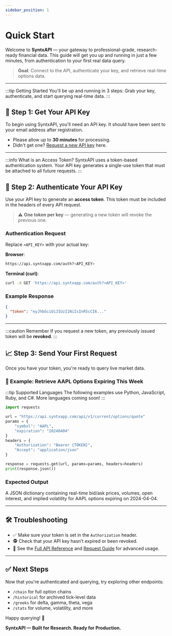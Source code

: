 ```yaml
---
sidebar_position: 1
---
```


# Quick Start

Welcome to **SyntxAPI** — your gateway to professional-grade, research-ready financial data. This guide will get you up and running in just a few minutes, from authentication to your first real data query.

> **Goal**: Connect to the API, authenticate your key, and retrieve real-time options data.

---

:::tip Getting Started
You'll be up and running in 3 steps: Grab your key, authenticate, and start querying real-time data.
:::

## 🚀 Step 1: Get Your API Key

To begin using SyntxAPI, you'll need an API key. It should have been sent to your email address after registration. 

- Please allow up to **30 minutes** for processing.
- Didn't get one? [Request a new API key](#) here.

---

:::info What is an Access Token?
SyntxAPI uses a token-based authentication system. Your API key generates a single-use token that must be attached to all future requests.
:::

## 🔐 Step 2: Authenticate Your API Key

Use your API key to generate an **access token**. This token must be included in the headers of every API request.

> ⚠️ **One token per key** — generating a new token will revoke the previous one.

### Authentication Request

Replace `<API_KEY>` with your actual key:

**Browser**:
```bash
https://api.syntxapp.com/auth?<API_KEY>
```

**Terminal (curl)**:
```bash
curl -X GET 'https://api.syntxapp.com/auth?<API_KEY>'
```

### Example Response
```json
{
  "token": "eyJhbGciOiJIUzI1NiIsInR5cCI6..."
}
```

---

:::caution Remember
If you request a new token, any previously issued token will be **revoked**.
:::

## 📈 Step 3: Send Your First Request

Once you have your token, you're ready to query live market data.

### 🧪 Example: Retrieve AAPL Options Expiring This Week

:::tip Supported Languages
The following examples use Python, JavaScript, Ruby, and C#. More languages coming soon!
:::

```python
import requests

url = "https://api.syntxapp.com/api/v1/current/options/quote"
params = {
    "symbol": "AAPL",
    "expiration": "20240404"
}
headers = {
    "Authorization": "Bearer {TOKEN}",
    "Accept": "application/json"
}

response = requests.get(url, params=params, headers=headers)
print(response.json())
```

### Expected Output
A JSON dictionary containing real-time bid/ask prices, volumes, open interest, and implied volatility for AAPL options expiring on 2024-04-04.

---

## 🛠️ Troubleshooting

- ✅ Make sure your token is set in the `Authorization` header.
- 🕵️ Check that your API key hasn’t expired or been revoked.
- 📘 See the [Full API Reference](#) and [Request Guide](#) for advanced usage.

---

## ✅ Next Steps

Now that you're authenticated and querying, try exploring other endpoints:

- `/chain` for full option chains
- `/historical` for archived tick-level data
- `/greeks` for delta, gamma, theta, vega
- `/stats` for volume, volatility, and more

Happy querying! 🎯

**SyntxAPI — Built for Research. Ready for Production.**
